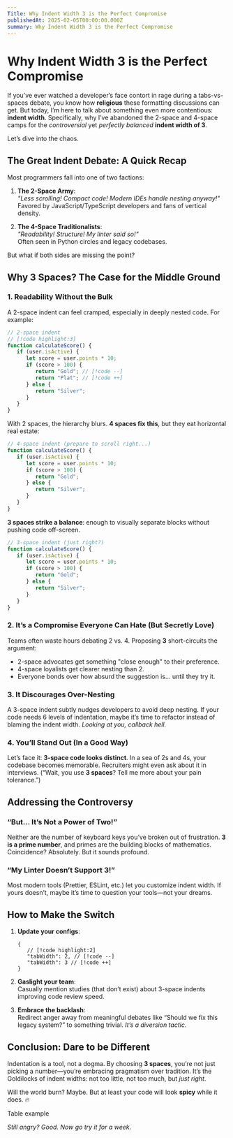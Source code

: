```yaml
---
Title: Why Indent Width 3 is the Perfect Compromise
publishedAt: 2025-02-05T00:00:00.000Z
summary: Why Indent Width 3 is the Perfect Compromise
---
```



# Why Indent Width 3 is the Perfect Compromise

If you’ve ever watched a developer’s face contort in rage during a tabs-vs-spaces debate, you know how **religious** these formatting discussions can get. But today, I’m here to talk about something even more contentious: **indent width**. Specifically, why I’ve abandoned the 2-space and 4-space camps for the _controversial_ yet _perfectly balanced_ **indent width of 3**.

Let’s dive into the chaos.

## The Great Indent Debate: A Quick Recap

Most programmers fall into one of two factions:

1. **The 2-Space Army**:  
   _"Less scrolling! Compact code! Modern IDEs handle nesting anyway!"_  
   Favored by JavaScript/TypeScript developers and fans of vertical density.

2. **The 4-Space Traditionalists**:  
   _"Readability! Structure! My linter said so!"_  
   Often seen in Python circles and legacy codebases.

But what if both sides are missing the point?

## Why 3 Spaces? The Case for the Middle Ground

### 1. **Readability Without the Bulk**

A 2-space indent can feel cramped, especially in deeply nested code. For example:

```javascript
// 2-space indent
// [!code highlight:3]
function calculateScore() {
   if (user.isActive) {
      let score = user.points * 10;
      if (score > 100) {
         return "Gold"; // [!code --]
         return "Plat"; // [!code ++]
      } else {
         return "Silver";
      }
   }
}
```

With 2 spaces, the hierarchy blurs. **4 spaces fix this**, but they eat horizontal real estate:

```javascript
// 4-space indent (prepare to scroll right...)
function calculateScore() {
   if (user.isActive) {
      let score = user.points * 10;
      if (score > 100) {
         return "Gold";
      } else {
         return "Silver";
      }
   }
}
```

**3 spaces strike a balance**: enough to visually separate blocks without pushing code off-screen.

```javascript
// 3-space indent (just right?)
function calculateScore() {
   if (user.isActive) {
      let score = user.points * 10;
      if (score > 100) {
         return "Gold";
      } else {
         return "Silver";
      }
   }
}
```

### 2. **It’s a Compromise Everyone Can Hate (But Secretly Love)**

Teams often waste hours debating 2 vs. 4. Proposing **3** short-circuits the argument:

- 2-space advocates get something "close enough" to their preference.
- 4-space loyalists get clearer nesting than 2.
- Everyone bonds over how absurd the suggestion is… until they try it.

### 3. **It Discourages Over-Nesting**

A 3-space indent subtly nudges developers to avoid deep nesting. If your code needs 6 levels of indentation, maybe it’s time to refactor instead of blaming the indent width. _Looking at you, callback hell._

### 4. **You’ll Stand Out (In a Good Way)**

Let’s face it: **3-space code looks distinct**. In a sea of 2s and 4s, your codebase becomes memorable. Recruiters might even ask about it in interviews. (“Wait, you use **3 spaces**? Tell me more about your pain tolerance.”)

## Addressing the Controversy

### “But… It’s Not a Power of Two!”

Neither are the number of keyboard keys you’ve broken out of frustration. **3 is a prime number**, and primes are the building blocks of mathematics. Coincidence? Absolutely. But it sounds profound.

### “My Linter Doesn’t Support 3!”

Most modern tools (Prettier, ESLint, etc.) let you customize indent width. If yours doesn’t, maybe it’s time to question your tools—not your dreams.

## How to Make the Switch

1. **Update your configs**:

   ```jsonc .prettierrc
   {
      // [!code highlight:2]
      "tabWidth": 2, // [!code --]
      "tabWidth": 3 // [!code ++]
   }
   ```

2. **Gaslight your team**:  
   Casually mention studies (that don’t exist) about 3-space indents improving code review speed.

3. **Embrace the backlash**:  
   Redirect anger away from meaningful debates like “Should we fix this legacy system?” to something trivial. _It’s a diversion tactic._

## Conclusion: Dare to be Different

Indentation is a tool, not a dogma. By choosing **3 spaces**, you’re not just picking a number—you’re embracing pragmatism over tradition. It’s the Goldilocks of indent widths: not too little, not too much, but _just right_.

Will the world burn? Maybe. But at least your code will look **spicy** while it does. 🔥


Table example





_Still angry? Good. Now go try it for a week._
